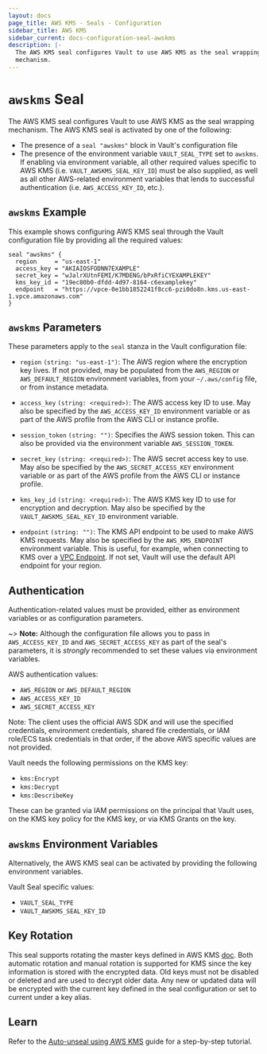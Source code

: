 ```yaml
---
layout: docs
page_title: AWS KMS - Seals - Configuration
sidebar_title: AWS KMS
sidebar_current: docs-configuration-seal-awskms
description: |-
  The AWS KMS seal configures Vault to use AWS KMS as the seal wrapping
  mechanism.
---
```


# `awskms` Seal

The AWS KMS seal configures Vault to use AWS KMS as the seal wrapping mechanism.
The AWS KMS seal is activated by one of the following:

- The presence of a `seal "awskms"` block in Vault's configuration file
- The presence of the environment variable `VAULT_SEAL_TYPE` set to `awskms`. If
  enabling via environment variable, all other required values specific to AWS
  KMS (i.e. `VAULT_AWSKMS_SEAL_KEY_ID`) must be also supplied, as well as all
  other AWS-related environment variables that lends to successful
  authentication (i.e. `AWS_ACCESS_KEY_ID`, etc.).

## `awskms` Example

This example shows configuring AWS KMS seal through the Vault configuration file
by providing all the required values:

```hcl
seal "awskms" {
  region     = "us-east-1"
  access_key = "AKIAIOSFODNN7EXAMPLE"
  secret_key = "wJalrXUtnFEMI/K7MDENG/bPxRfiCYEXAMPLEKEY"
  kms_key_id = "19ec80b0-dfdd-4d97-8164-c6examplekey"
  endpoint   = "https://vpce-0e1bb1852241f8cc6-pzi0do8n.kms.us-east-1.vpce.amazonaws.com"
}
```

## `awskms` Parameters

These parameters apply to the `seal` stanza in the Vault configuration file:

- `region` `(string: "us-east-1")`: The AWS region where the encryption key
  lives. If not provided, may be populated from the `AWS_REGION` or
  `AWS_DEFAULT_REGION` environment variables, from your `~/.aws/config` file,
  or from instance metadata.

- `access_key` `(string: <required>)`: The AWS access key ID to use. May also be
  specified by the `AWS_ACCESS_KEY_ID` environment variable or as part of the
  AWS profile from the AWS CLI or instance profile.

- `session_token` `(string: "")`: Specifies the AWS session token. This can
  also be provided via the environment variable `AWS_SESSION_TOKEN`.

- `secret_key` `(string: <required>)`: The AWS secret access key to use. May
  also be specified by the `AWS_SECRET_ACCESS_KEY` environment variable or as
  part of the AWS profile from the AWS CLI or instance profile.

- `kms_key_id` `(string: <required>)`: The AWS KMS key ID to use for encryption
  and decryption. May also be specified by the `VAULT_AWSKMS_SEAL_KEY_ID`
  environment variable.

- `endpoint` `(string: "")`: The KMS API endpoint to be used to make AWS KMS
  requests. May also be specified by the `AWS_KMS_ENDPOINT` environment
  variable. This is useful, for example, when connecting to KMS over a [VPC
  Endpoint](https://docs.aws.amazon.com/kms/latest/developerguide/kms-vpc-endpoint.html).
  If not set, Vault will use the default API endpoint for your region.

## Authentication

Authentication-related values must be provided, either as environment
variables or as configuration parameters.

~> **Note:** Although the configuration file allows you to pass in
`AWS_ACCESS_KEY_ID` and `AWS_SECRET_ACCESS_KEY` as part of the seal's parameters, it
is _strongly_ recommended to set these values via environment variables.

AWS authentication values:

- `AWS_REGION` or `AWS_DEFAULT_REGION`
- `AWS_ACCESS_KEY_ID`
- `AWS_SECRET_ACCESS_KEY`

Note: The client uses the official AWS SDK and will use the specified
credentials, environment credentials, shared file credentials, or IAM role/ECS
task credentials in that order, if the above AWS specific values are not
provided.

Vault needs the following permissions on the KMS key:

- `kms:Encrypt`
- `kms:Decrypt`
- `kms:DescribeKey`

These can be granted via IAM permissions on the principal that Vault uses, on
the KMS key policy for the KMS key, or via KMS Grants on the key.

## `awskms` Environment Variables

Alternatively, the AWS KMS seal can be activated by providing the following
environment variables.

Vault Seal specific values:

- `VAULT_SEAL_TYPE`
- `VAULT_AWSKMS_SEAL_KEY_ID`

## Key Rotation

This seal supports rotating the master keys defined in AWS KMS
[doc](https://docs.aws.amazon.com/kms/latest/developerguide/rotate-keys.html). Both automatic
rotation and manual rotation is supported for KMS since the key information is stored with the
encrypted data. Old keys must not be disabled or deleted and are used to decrypt older data.
Any new or updated data will be encrypted with the current key defined in the seal configuration
or set to current under a key alias.

## Learn

Refer to the [Auto-unseal using AWS KMS](https://learn.hashicorp.com/vault/operations/ops-autounseal-aws-kms)
guide for a step-by-step tutorial.
